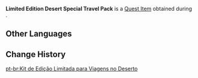 {{Item Infobox
|id           = 120123
|image        = Item Bag.png
|type         = Quest Items
|description  = A travel bag you purchased from Dori. All manner of curiosities are contained within. You can't quite make sense of its contents, but on further examination, they all seem quite useful...
|source1      = [[Suspicious Smuggling Case]]
}}
'''Limited Edition Desert Special Travel Pack''' is a [[Quest Item]] obtained during {{Quest|Suspicious Smuggling Case}}.

==Other Languages==
{{Other Languages
|default_hidden = 1
|en      = Limited Edition Desert Special Travel Pack
|zhs     = 「限定款沙漠特别旅行包」
|zhs_rm  = "Xiàndìng-kuǎn Shāmò Těbié Lǚxíng-bāo"
|zht     = 「限定款沙漠特別旅行包」
|zht_rm  = "Xiàndìng-kuǎn Shāmò Těbié Lǚxíng-bāo"
|ja      = 「砂漠特別旅行パック（限定版）」
|ja_rm   = "Sabaku Tokubetsu Ryokou Pakku (Genteiban)"
|ko      = 「한정판 사막 특별 여행 패키지」
|es      = Bolsa especial de viaje para el desierto de edición limitada
|fr      = Kit de voyage en désert, édition limitée
|ru      = Эксклюзивный набор для путешествий по пустыне
|th      = "กระเป๋าเดินทางสุดพิเศษสำหรับทะเลทรายรุ่นลิมิเต็ดอิดิชั่น"
|th_rm   = 
|vi      = Túi Du Lịch Sa Mạc Đặc Biệt Phiên Bản Giới Hạn
|de      = „Limitiertes Spezial-Wüstenreisepaket“
|id      = Paket Peralatan Spesial Padang Pasir Edisi Terbatas
|pt      = Kit de Edição Limitada para Viagens no Deserto
|tr      = Sınırlı Üretim Özel Çöl Seyahat Çantası
|it      = Zaino da viaggio speciale per deserto in edizione limitata
}}

==Change History==
{{Change History|3.1}}

[[pt-br:Kit de Edição Limitada para Viagens no Deserto]]